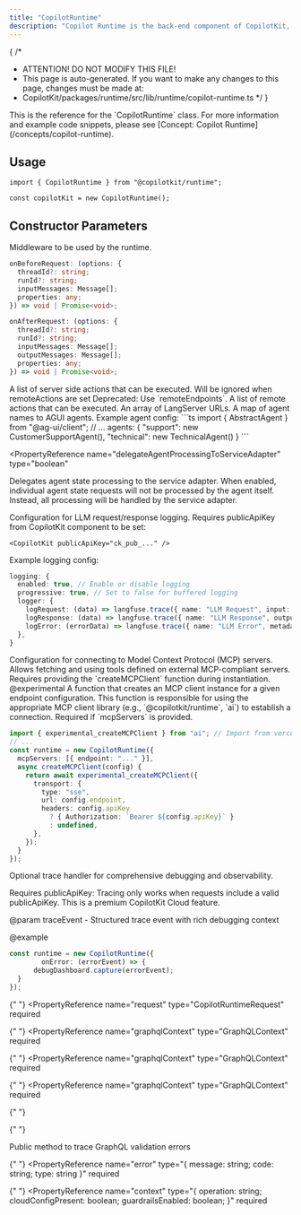 ```yaml
---
title: "CopilotRuntime"
description: "Copilot Runtime is the back-end component of CopilotKit, enabling interaction with LLMs."
---
```


{
/\*

- ATTENTION! DO NOT MODIFY THIS FILE!
- This page is auto-generated. If you want to make any changes to this page, changes must be made at:
- CopilotKit/packages/runtime/src/lib/runtime/copilot-runtime.ts
  \*/
}
<Callout type="info">
    This is the reference for the `CopilotRuntime` class. For more information
    and example code snippets, please see [Concept: Copilot
    Runtime](/concepts/copilot-runtime).
</Callout>
 
## Usage
 
```tsx
import { CopilotRuntime } from "@copilotkit/runtime";
 
const copilotKit = new CopilotRuntime();
```

## Constructor Parameters

<PropertyReference name="middleware" type="Middleware"  > 
Middleware to be used by the runtime.
 
  ```ts
  onBeforeRequest: (options: {
    threadId?: string;
    runId?: string;
    inputMessages: Message[];
    properties: any;
  }) => void | Promise<void>;
  ```
 
  ```ts
  onAfterRequest: (options: {
    threadId?: string;
    runId?: string;
    inputMessages: Message[];
    outputMessages: Message[];
    properties: any;
  }) => void | Promise<void>;
  ```
</PropertyReference>

<PropertyReference name="actions" type="ActionsConfiguration<T>">
  A list of server side actions that can be executed. Will be ignored when
  remoteActions are set
</PropertyReference>

<PropertyReference name="remoteActions" type="CopilotKitEndpoint[]">
Deprecated: Use `remoteEndpoints`.
</PropertyReference>

<PropertyReference name="remoteEndpoints" type="EndpointDefinition[]">
A list of remote actions that can be executed.
</PropertyReference>

<PropertyReference name="langserve" type="RemoteChainParameters[]">
An array of LangServer URLs.
</PropertyReference>

<PropertyReference name="agents" type="Record<string, AbstractAgent>"  > 
A map of agent names to AGUI agents.
  Example agent config:
  ```ts
  import { AbstractAgent } from "@ag-ui/client";
  // ...
  agents: {
    "support": new CustomerSupportAgent(),
    "technical": new TechnicalAgent()
  }
  ```
</PropertyReference>

<PropertyReference
  name="delegateAgentProcessingToServiceAdapter"
  type="boolean"
>
  Delegates agent state processing to the service adapter. When enabled,
  individual agent state requests will not be processed by the agent itself.
  Instead, all processing will be handled by the service adapter.
</PropertyReference>

<PropertyReference name="observability_c" type="CopilotObservabilityConfig"  > 
Configuration for LLM request/response logging.
  Requires publicApiKey from CopilotKit component to be set:
 
  ```tsx
  <CopilotKit publicApiKey="ck_pub_..." />
  ```
 
  Example logging config:
  ```ts
  logging: {
    enabled: true, // Enable or disable logging
    progressive: true, // Set to false for buffered logging
    logger: {
      logRequest: (data) => langfuse.trace({ name: "LLM Request", input: data }),
      logResponse: (data) => langfuse.trace({ name: "LLM Response", output: data }),
      logError: (errorData) => langfuse.trace({ name: "LLM Error", metadata: errorData }),
    },
  }
  ```
</PropertyReference>

<PropertyReference name="mcpServers" type="MCPEndpointConfig[]">
  Configuration for connecting to Model Context Protocol (MCP) servers. Allows
  fetching and using tools defined on external MCP-compliant servers. Requires
  providing the `createMCPClient` function during instantiation. @experimental
</PropertyReference>

<PropertyReference name="createMCPClient" type="CreateMCPClientFunction"  > 
A function that creates an MCP client instance for a given endpoint configuration.
  This function is responsible for using the appropriate MCP client library
  (e.g., `@copilotkit/runtime`, `ai`) to establish a connection.
  Required if `mcpServers` is provided.
 
  ```typescript
  import { experimental_createMCPClient } from "ai"; // Import from vercel ai library
  // ...
  const runtime = new CopilotRuntime({
    mcpServers: [{ endpoint: "..." }],
    async createMCPClient(config) {
      return await experimental_createMCPClient({
        transport: {
          type: "sse",
          url: config.endpoint,
          headers: config.apiKey
            ? { Authorization: `Bearer ${config.apiKey}` }
            : undefined,
        },
      });
    }
  });
  ```
</PropertyReference>

<PropertyReference name="onError" type="CopilotTraceHandler"  > 
Optional trace handler for comprehensive debugging and observability.
 
  Requires publicApiKey: Tracing only works when requests include a valid publicApiKey.
  This is a premium CopilotKit Cloud feature.
 
  @param traceEvent - Structured trace event with rich debugging context
 
  @example
  ```typescript
  const runtime = new CopilotRuntime({
          onError: (errorEvent) => {
        debugDashboard.capture(errorEvent);
    }
  });
  ```
</PropertyReference>

<PropertyReference name="processRuntimeRequest" type="request: CopilotRuntimeRequest">

{" "}
<PropertyReference
  name="request"
  type="CopilotRuntimeRequest"
  required
></PropertyReference>

</PropertyReference>

<PropertyReference name="getAllAgents" type="graphqlContext: GraphQLContext">

{" "}
<PropertyReference
  name="graphqlContext"
  type="GraphQLContext"
  required
></PropertyReference>

</PropertyReference>

<PropertyReference name="discoverAgentsFromEndpoints" type="graphqlContext: GraphQLContext">

{" "}
<PropertyReference
  name="graphqlContext"
  type="GraphQLContext"
  required
></PropertyReference>

</PropertyReference>

<PropertyReference name="loadAgentState" type="graphqlContext: GraphQLContext, threadId: string, agentName: string">

{" "}
<PropertyReference
  name="graphqlContext"
  type="GraphQLContext"
  required
></PropertyReference>

{" "}
<PropertyReference name="threadId" type="string" required></PropertyReference>

{" "}
<PropertyReference name="agentName" type="string" required></PropertyReference>

</PropertyReference>

<PropertyReference name="errorGraphQLError" type="error: { message: string; code: string; type: string }, context: {
      operation: string;
      cloudConfigPresent: boolean;
      guardrailsEnabled: boolean;
    }">
Public method to trace GraphQL validation errors

{" "}
<PropertyReference
  name="error"
  type="{ message: string; code: string; type: string }"
  required
></PropertyReference>

{" "}
<PropertyReference
  name="context"
  type="{
      operation: string;
      cloudConfigPresent: boolean;
      guardrailsEnabled: boolean;
    }"
  required
></PropertyReference>

</PropertyReference>

